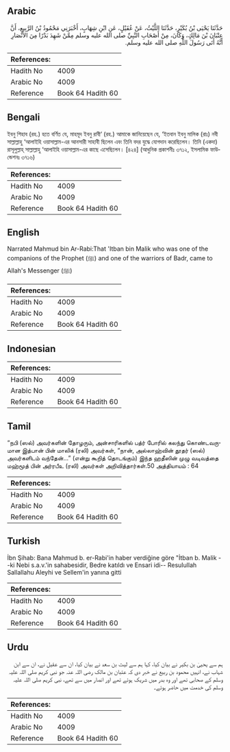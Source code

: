 ## Arabic


<div dir="rtl" lang="ar" style={{fontSize:'larger',backgroundColor:'#f8f9fa',padding:20}}>
حَدَّثَنَا يَحْيَى بْنُ بُكَيْرٍ، حَدَّثَنَا اللَّيْثُ، عَنْ عُقَيْلٍ، عَنِ ابْنِ شِهَابٍ، أَخْبَرَنِي مَحْمُودُ بْنُ الرَّبِيعِ، أَنَّ عِتْبَانَ بْنَ مَالِكٍ، وَكَانَ، مِنْ أَصْحَابِ النَّبِيِّ صلى الله عليه وسلم مِمَّنْ شَهِدَ بَدْرًا مِنَ الأَنْصَارِ أَنَّهُ أَتَى رَسُولَ اللَّهِ صلى الله عليه وسلم‏.‏
</div>
<div style={{backgroundColor:'#f8f9fa',padding:20, marginBottom: 10}}><table> <thead> <tr> <th>References:</th> <th></th> </tr> </thead> <tbody><tr><td>Hadith No</td><td>4009</td></tr><tr><td>Arabic No</td><td>4009</td></tr><tr><td>Reference</td><td>Book 64 Hadith 60</td></tr></tbody></table></div>

## Bengali


<div dir="ltr" lang="bn" style={{fontSize:'larger',backgroundColor:'#f8f9fa',padding:20}}>
ইবনু শিহাব (রহ.) হতে বর্ণিত যে, মাহমূদ ইবনু রাবী‘ (রহ.) আমাকে জানিয়েছেন যে, ‘ইতবান ইবনু মালিক (রাঃ) নবী সাল্লাল্লাহু ‘আলাইহি ওয়াসাল্লাম-এর আনসারী সাহাবী ছিলেন এবং তিনি বদর যুদ্ধে যোগদান করেছিলেন। তিনি (একদা) রাসূলুল্লাহ্ সাল্লাল্লাহু ‘আলাইহি ওয়াসাল্লাম-এর কাছে এসেছিলেন। [৪২৪] (আধুনিক প্রকাশনীঃ ৩৭১২, ইসলামিক ফাউন্ডেশনঃ ৩৭১৬)
</div>
<div style={{backgroundColor:'#f8f9fa',padding:20, marginBottom: 10}}><table> <thead> <tr> <th>References:</th> <th></th> </tr> </thead> <tbody><tr><td>Hadith No</td><td>4009</td></tr><tr><td>Arabic No</td><td>4009</td></tr><tr><td>Reference</td><td>Book 64 Hadith 60</td></tr></tbody></table></div>

## English


<div dir="ltr" lang="en" style={{fontSize:'larger',backgroundColor:'#f8f9fa',padding:20}}>
Narrated Mahmud bin Ar-Rabi:That 'Itban bin Malik who was one of the companions of the Prophet (ﷺ) and one of the warriors of Badr, came to Allah's Messenger (ﷺ)
</div>
<div style={{backgroundColor:'#f8f9fa',padding:20, marginBottom: 10}}><table> <thead> <tr> <th>References:</th> <th></th> </tr> </thead> <tbody><tr><td>Hadith No</td><td>4009</td></tr><tr><td>Arabic No</td><td>4009</td></tr><tr><td>Reference</td><td>Book 64 Hadith 60</td></tr></tbody></table></div>

## Indonesian


<div dir="ltr" lang="id" style={{fontSize:'larger',backgroundColor:'#f8f9fa',padding:20}}>

</div>
<div style={{backgroundColor:'#f8f9fa',padding:20, marginBottom: 10}}><table> <thead> <tr> <th>References:</th> <th></th> </tr> </thead> <tbody><tr><td>Hadith No</td><td>4009</td></tr><tr><td>Arabic No</td><td>4009</td></tr><tr><td>Reference</td><td>Book 64 Hadith 60</td></tr></tbody></table></div>

## Tamil


<div dir="ltr" lang="ta" style={{fontSize:'larger',backgroundColor:'#f8f9fa',padding:20}}>
“நபி (ஸல்) அவர்களின் தோழரும், அன்சாரிகளில் பத்ர் போரில் கலந்து கொண்டவருமான இத்பான் பின் மாலிக் (ரலி) அவர்கள், “நான், அல்லாஹ்வின் தூதர் (ஸல்) அவர்களிடம் வந்தேன்...” (என்று கூறித் தொடங்கும்) இந்த ஹதீஸின் முழு வடிவத்தை மஹ்மூத் பின் அர்ரபீஉ (ரலி) அவர்கள் அறிவித்தார்கள்.50 அத்தியாயம் : 64
</div>
<div style={{backgroundColor:'#f8f9fa',padding:20, marginBottom: 10}}><table> <thead> <tr> <th>References:</th> <th></th> </tr> </thead> <tbody><tr><td>Hadith No</td><td>4009</td></tr><tr><td>Arabic No</td><td>4009</td></tr><tr><td>Reference</td><td>Book 64 Hadith 60</td></tr></tbody></table></div>

## Turkish


<div dir="ltr" lang="tr" style={{fontSize:'larger',backgroundColor:'#f8f9fa',padding:20}}>
İbn Şihab: Bana Mahmud b. er-Rabi'in haber verdiğine göre "İtban b. Malik --ki Nebi s.a.v.'in sahabesidir, Bedre katıldı ve Ensari idi-- ResuIullah Sallallahu Aleyhi ve Sellem'in yanına gitti
</div>
<div style={{backgroundColor:'#f8f9fa',padding:20, marginBottom: 10}}><table> <thead> <tr> <th>References:</th> <th></th> </tr> </thead> <tbody><tr><td>Hadith No</td><td>4009</td></tr><tr><td>Arabic No</td><td>4009</td></tr><tr><td>Reference</td><td>Book 64 Hadith 60</td></tr></tbody></table></div>

## Urdu


<div dir="rtl" lang="ur" style={{fontSize:'larger',backgroundColor:'#f8f9fa',padding:20}}>
ہم سے یحییٰ بن بکیر نے بیان کیا، کہا ہم سے لیث بن سعد نے بیان کیا، ان سے عقیل نے، ان سے ابن شہاب نے، انہیں محمود بن ربیع نے خبر دی کہ عتبان بن مالک رضی اللہ عنہ جو نبی کریم صلی اللہ علیہ وسلم کے صحابی تھے اور وہ بدر میں شریک ہوئے تھے اور انصار میں سے تھے، نبی کریم صلی اللہ علیہ وسلم کی خدمت میں حاضر ہوئے۔
</div>
<div style={{backgroundColor:'#f8f9fa',padding:20, marginBottom: 10}}><table> <thead> <tr> <th>References:</th> <th></th> </tr> </thead> <tbody><tr><td>Hadith No</td><td>4009</td></tr><tr><td>Arabic No</td><td>4009</td></tr><tr><td>Reference</td><td>Book 64 Hadith 60</td></tr></tbody></table></div>